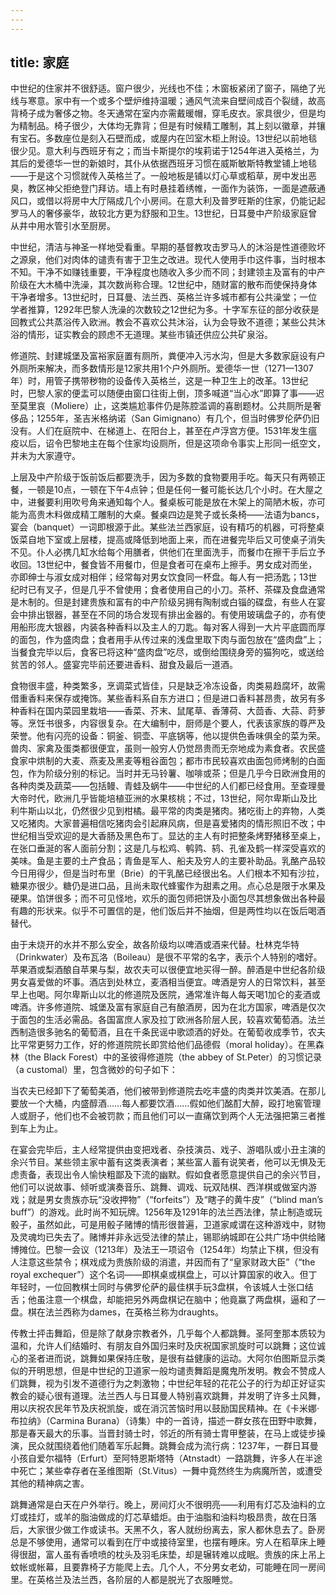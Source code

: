 ```yaml
---
---
---
```

title: 家庭
---




中世纪的住家并不很舒适。窗户很少，光线也不佳；木窗板紧闭了窗子，隔绝了光线与寒意。家中有一个或多个壁炉维持温暖；通风气流来自壁间成百个裂缝，故高背椅子成为奢侈之物。冬天通常在室内亦需戴暖帽，穿毛皮衣。家具很少，但是均为精制品。椅子很少，大体均无靠背；但是有时候精工雕制，其上刻以徽章，并镶有宝石。多数座位是刻入石壁而成，或屋内在凹室木柜上附设。13世纪以前地毯很少见。意大利与西班牙有之；而当卡斯提尔的埃莉诺于1254年进入英格兰，为其后的爱德华一世的新娘时，其仆从依据西班牙习惯在威斯敏斯特教堂铺上地毯——于是这个习惯就传入英格兰了。一般地板是铺以灯心草或稻草，房中发出恶臭，教区神父拒绝登门拜访。墙上有时悬挂着绣帷，一面作为装饰，一面是遮蔽通风口，或借以将房中大厅隔成几个小房间。在意大利及普罗旺斯的住家，仍能记起罗马人的奢侈豪华，故较北方更为舒服和卫生。13世纪，日耳曼中产阶级家庭曾从井中用水管引水至厨房。

中世纪，清洁与神圣一样地受看重。早期的基督教攻击罗马人的沐浴是性道德败坏之源泉，他们对肉体的谴责有害于卫生之改进。现代人使用手巾这件事，当时根本不知。干净不如赚钱重要，干净程度也随收入多少而不同；封建领主及富有的中产阶级在大木桶中洗澡，其次数尚称合理。12世纪中，随财富的散布而使保持身体干净者增多。13世纪时，日耳曼、法兰西、英格兰许多城市都有公共澡堂；一位学者推算，1292年巴黎人洗澡的次数较之12世纪为多。十字军东征的部分收获是回教式公共蒸浴传入欧洲。教会不喜欢公共沐浴，认为会导致不道德；某些公共沐浴的情形，证实教会的顾虑不无道理。某些市镇还供应公共矿泉浴。

修道院、封建城堡及富裕家庭置有厕所，粪便冲入污水沟，但是大多数家庭设有户外厕所来解决，而多数情形是12家共用1个户外厕所。爱德华一世（1271—1307年）时，用管子携带秽物的设备传入英格兰，这是一种卫生上的改革。13世纪时，巴黎人家的便盂可以随便由窗口往街上倒，顶多喊道“当心水”即算了事——迟至莫里哀（Moliere）止，这类尴尬事件仍是陈腔滥调的喜剧题材。公共厕所是奢侈品；1255年，圣吉米格纳诺（San Gimignano）有几个，但当时佛罗伦萨仍旧没有。人们在庭院中、在梯道上、在阳台上，甚至在卢浮宫方便。1531年发生瘟疫以后，诏令巴黎地主在每个住家均设厕所，但是这项命令事实上形同一纸空文，并未为大家遵守。

上层及中产阶级于饭前饭后都要洗手，因为多数的食物要用手吃。每天只有两顿正餐，一顿是10点，一顿在下午4点钟；但是任何一餐可能长达几个小时。在大屋之中，进餐要利用吹号角来通知每个人。餐桌板可能是放在木架上的简陋木板，亦可能为高贵木料做成精工雕制的大桌。餐桌四边是凳子或长条椅——法语为bancs，宴会（banquet）一词即根源于此。某些法兰西家庭，设有精巧的机器，可将整桌饭菜自地下室或上层楼，提高或降低到地面上来，而在进餐完毕后又可使桌子消失不见。仆人必携几缸水给每个用膳者，供他们在里面洗手，而餐巾在擦干手后立予收回。13世纪中，餐食皆不用餐巾，但是食者可在桌布上擦手。男女成对而坐，亦即绅士与淑女成对相伴；经常每对男女饮食同一杯盘。每人有一把汤匙；13世纪时已有叉子，但是几乎不曾使用；食者使用自己的小刀。茶杯、茶碟及食盘通常是木制的。但是封建贵族和富有的中产阶级另拥有陶制或白锱的碟盘，有些人在宴会中排出银器，甚至在不同的场合发现有排出金器的。有使用玻璃盘子的，亦有使用船形庞大银器，内装各种香料以及主人的刀匙。每对客人得到一大片平底圆而厚的面包，作为盛肉盘；食者用手从传过来的浅盘里取下肉与面包放在“盛肉盘”上；当餐食完毕以后，食客已将这种“盛肉盘”吃尽，或倒给围绕身旁的猫狗吃，或送给贫苦的邻人。盛宴完毕前还要进香料、甜食及最后一道酒。

食物很丰盛，种类繁多，烹调菜式皆佳，只是缺乏冷冻设备，肉类易趋腐坏，故需借重香料来保存或掩饰。某些香料系自东方进口；但是进口香料甚昂贵，故另有多种香料在国内菜园里栽培——香菜、芥末、鼠尾草、香薄荷、大茴香、大蒜、莳萝等。烹饪书很多，内容很复杂。在大编制中，厨师是个要人，代表该家族的尊严及荣誉。他有闪亮的设备：铜釜、铜壶、平底锅等，他以提供色香味俱全的菜为荣。兽肉、家禽及蛋类都很便宜，虽则一般穷人仍觉昂贵而无奈地成为素食者。农民盛食家中烘制的大麦、燕麦及黑麦等粗谷面包；都市市民较喜欢由面包师烤制的白面包，作为阶级分别的标记。当时并无马铃薯、咖啡或茶；但是几乎今日欧洲食用的各种肉类及蔬菜——包括鳗、青蛙及蜗牛——中世纪的人们都已经食用。至查理曼大帝时代，欧洲几乎皆能培植亚洲的水果核桃；不过，13世纪，阿尔卑斯山及比利牛斯山以北，仍然很少见到柑橘。最平常的肉类是猪肉。猪吃街上的弃物，人类又吃猪肉。大家普遍相信吃猪肉会引起麻风病，但是喜爱猪肉的情形照旧不改；中世纪相当受欢迎的是大香肠及黑色布丁。显达的主人有时把整条烤野猪移至桌上，在张口垂涎的客人面前分割；这是几与松鸡、鹌鹑、鸫、孔雀及鹤一样深受喜欢的美味。鱼是主要的土产食品；青鱼是军人、船夫及穷人的主要补助品。乳酪产品较今日用得少，但是当时布里（Brie）的干乳酪已经很出名。人们根本不知有沙拉，糖果亦很少。糖仍是进口品，且尚未取代蜂蜜作为甜素之用。点心总是限于水果及硬果。馅饼很多；而不可见怪地，欢乐的面包师把饼及小面包尽其想象做出各种最有趣的形状来。似乎不可置信的是，他们饭后并不抽烟，但是两性均以在饭后喝酒替代。

由于未烧开的水并不那么安全，故各阶级均以啤酒或酒来代替。杜林克华特（Drinkwater）及布瓦洛（Boileau）是很不平常的名字，表示个人特别的嗜好。苹果酒或梨酒酿自苹果与梨，故农夫可以很便宜地买得一醉。醉酒是中世纪各阶级男女喜爱做的坏事。酒店到处林立，麦酒相当便宜。啤酒是穷人的日常饮料，甚至早上也喝。阿尔卑斯山以北的修道院及医院，通常准许每人每天喝1加仑的麦酒或啤酒。许多修道院、城堡及富有家庭自己有酿酒房，因为在北方国家，啤酒是仅次于面包的生活必需品。各国富庶人家及拉丁欧洲各阶层人民，较喜欢葡萄酒。法兰西制造很多驰名的葡萄酒，且在千条民谣中歌颂酒的好处。在葡萄收成季节，农夫比平常更努力工作，好的修道院院长即赏给他们品德假（moral holiday）。在黑森林（the Black Forest）中的圣彼得修道院（the abbey of St.Peter）的习惯记录（a customal）里，包含微妙的句子如下：

当农夫已经卸下了葡萄美酒，他们被带到修道院去吃丰盛的肉类并饮美酒。在那儿要放一个大桶，内盛醇酒……每人都要饮酒……假如他们酩酊大醉，殴打地窖管理人或厨子，他们也不会被罚款；而且他们可以一直痛饮到两个人无法强把第三者推到车上为止。



在宴会完毕后，主人经常提供由变把戏者、杂技演员、戏子、游唱队或小丑主演的余兴节目。某些领主家中蓄有这类表演者；某些富人蓄有说笑者，他可以无惧及无虑责备，表现出令人愉快粗鄙及下流的幽默。假如食者愿意提供自己的余兴节目，他们可以说故事、倾听或演奏音乐、跳舞、调戏、玩双陆棋、西洋棋或做室内游戏；就是男女贵族亦玩“没收押物”（“forfeits”）及“瞎子的黄牛皮”（“blind man’s buff”）的游戏。此时尚不知玩牌。1256年及1291年的法兰西法律，禁止制造或玩骰子，虽然如此，可是用骰子赌博的情形很普遍，卫道家咸谓在这种游戏中，财物及灵魂均已失去了。赌博并非永远受法律的禁止，锡耶纳城即在公共广场中供给赌博摊位。巴黎一会议（1213年）及法王一项诏令（1254年）均禁止下棋，但没有人注意这些禁令；棋戏成为贵族阶级的消遣，并因而有了“皇家财政大臣”（“the royal exchequer”）这个名词——即棋桌或棋盘上，可以计算国家的收入。但丁年轻时，一位回教棋士同时与佛罗伦萨的最佳棋手玩3盘棋，令该城人士张口结舌；他虽注意一个棋盘，却能把另外两盘棋记在脑中；他竟赢了两盘棋，逼和了一盘。棋在法兰西称为dames，在英格兰称为draughts。

传教士抨击舞蹈，但是除了献身宗教者外，几乎每个人都跳舞。圣阿奎那本质较为温和，允许人们结婚时、有朋友自外国归来时及庆祝国家凯旋时可以跳舞；这位诚心的圣者进而说，跳舞如果保持庄敬，是很有益健康的运动。大阿尔伯图斯显示类似的开明思想，但是中世纪的卫道家一般均谴责舞蹈是魔鬼所发明。教会不赞成人们跳舞，视为引发不道德行为之刺激物；中世纪年轻的花花公子的行为却正好证实教会的疑心很有道理。法兰西人与日耳曼人特别喜欢跳舞，并发明了许多土风舞，用以庆祝农民年节及庆祝凯旋，或在消沉苦恼时用以鼓励国民精神。在《卡米娜·布拉纳》（Carmina Burana）（诗集）中的一首诗，描述一群女孩在田野中歌舞，那是春天最大的乐事。当晋封骑士时，邻近的所有骑士胄甲整装，在马上或徒步操演，民众就围绕着他们随着军乐起舞。跳舞会成为流行病：1237年，一群日耳曼小孩自爱尔福特（Erfurt）至阿特恩斯塔特（Atnstadt）一路跳舞，许多人在半途中死亡；某些幸存者在圣维图斯（St.Vitus）一舞中竟然终生为病魔所苦，或遭受其他的精神病之害。

跳舞通常是白天在户外举行。晚上，房间灯火不很明亮——利用有灯芯及油料的立灯或挂灯，或羊的脂油做成的灯芯草蜡炬。由于油脂和油料均极昂贵，故在日落后，大家很少做工作或读书。天黑不久，客人就纷纷离去，家人都休息去了。卧房总是不够使用，通常可以看到在厅中或接待室里，也摆有睡床。穷人在稻草床上睡得很甜，富人虽有香喷喷的枕头及羽毛床垫，却是辗转难以成眠。贵族的床上吊上蚊帐或帐幕，且要靠椅子方能爬上去。几个人，不分男女老幼，可能睡在同一房间里。在英格兰及法兰西，各阶层的人都是脱光了衣服睡觉。